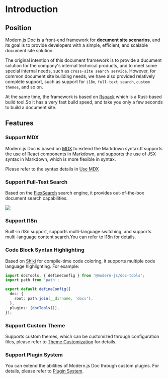 # Introduction

## Position

Modern.js Doc is a front-end framework for **document site scenarios**, and its goal is to provide developers with a simple, efficient, and scalable document site solution.

The original intention of this document framework is to provide a ducument solution for the company's internal technical products, and to meet some special internal needs, such as `cross-site search service`. However, for common document site building needs, we have also provided relatively complete support, such as support for `i18n`, `full-text search`, `custom themes`, and so on.

At the same time, the framework is based on [Rspack](https://rspack.dev) which is a Rust-based build tool.So it has a very fast build speed, and take you only a few seconds to build a document site.

## Features

### Support MDX

Modern.js Doc is based on [MDX](https://mdxjs.com/) to extend the Markdown syntax.It supports the use of React components in Markdown, and supports the use of JSX syntax in Markdown, which is more flexible in syntax.

Please refer to the syntax details in [Use MDX](/guide/basic/use-mdx)

### Support Full-Text Search

Based on the [FlexSearch](https://github.com/nextapps-de/flexsearch) search engine, it provides out-of-the-box document search capabilities.

<img src="https://lf3-static.bytednsdoc.com/obj/eden-cn/uhbfnupenuhf/edenx-doc/Xnip2023-02-16_21-17-46.jpg" />

### Support I18n

Built-in i18n support, supports multi-language switching, and supports multi-language content search.You can refer to [I18n](/guide/default-theme/i18n) for details.

### Code Block Syntax Highlighting

Based on [Shiki](https://github.com/shikijs/shiki) for compile-time code coloring, it supports multiple code language highlighting. For example:

```ts title="modern.config.ts"
import docTools, { defineConfig } from '@modern-js/doc-tools';
import path from 'path';

export default defineConfig({
  doc: {
    root: path.join(__dirname, 'docs'),
  },
  plugins: [docTools()],
});
```

### Support Custom Theme

Supports custom themes, which can be customized through configuration files, please refer to [Theme Customization](/guide/advanced/custom-theme) for details.

### Support Plugin System

You can extend the abilities of Modern.js Doc through custom plugins. For details, please refer to [Plugin System](/plugin/system/introduction).
